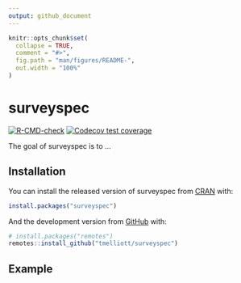 ```yaml
---
output: github_document
---
```


<!-- README.md is generated from README.Rmd. Please edit that file -->

```r
knitr::opts_chunk$set(
  collapse = TRUE,
  comment = "#>",
  fig.path = "man/figures/README-",
  out.width = "100%"
)
```

# surveyspec

<!-- badges: start -->

[![R-CMD-check](https://github.com/tmelliott/surveyspec/workflows/R-CMD-check/badge.svg)](https://github.com/tmelliott/surveyspec/actions)
[![Codecov test coverage](https://codecov.io/gh/tmelliott/surveyspec/branch/main/graph/badge.svg)](https://codecov.io/gh/tmelliott/surveyspec?branch=main)

<!-- badges: end -->

The goal of surveyspec is to ...

## Installation

You can install the released version of surveyspec from [CRAN](https://CRAN.R-project.org) with:

```r
install.packages("surveyspec")
```

And the development version from [GitHub](https://github.com/) with:

```r
# install.packages("remotes")
remotes::install_github("tmelliott/surveyspec")
```

## Example
